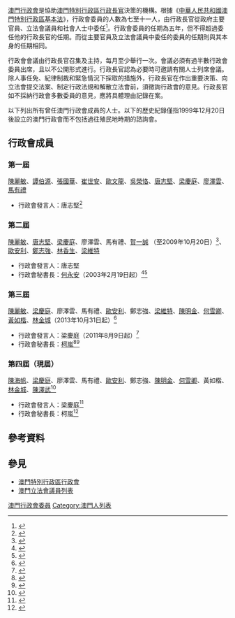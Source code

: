 {{澳門政治}}
[[澳門特別行政區行政會|澳門行政會]]是協助[[澳門特別行政區行政長官|澳門特別行政區行政長官]]決策的機構。根據《[[中華人民共和國澳門特別行政區基本法|中華人民共和國澳門特別行政區基本法]]》，行政會委員的人數為七至十一人，由行政長官從政府主要官員、立法會議員和社會人士中委任<ref>{{Cite web |url=http://apm.safp.gov.mo/external/chin/apm/content/view_info.asp?id=10&lang= |title=行政會簡介 |accessdate=2017-02-16 |archive-date=2011-09-25 |archive-url=https://web.archive.org/web/20110925031546/http://apm.safp.gov.mo/external/chin/apm/content/view_info.asp?id=10&lang= |dead-url=no }}</ref>。行政會委員的任期為五年，但不得超過委任他的行政長官的任期。而從主要官員及立法會議員中委任的委員的任期則與其本身的任期相同。

行政會會議由行政長官召集及主持，每月至少舉行一次。會議必須有過半數行政會委員出席，且以不公開形式進行。行政長官認為必要時可邀請有關人士列席會議。除人事任免、紀律制裁和緊急情況下採取的措施外，行政長官在作出重要決策、向立法會提交法案、制定行政法規和解散立法會前，須徵詢行政會的意見。行政長官如不採納行政會多數委員的意見，應將具體理由記錄在案。

以下列出所有曾任澳門行政會成員的人士。以下的歷史紀錄僅指1999年12月20日後設立的澳門行政會而不包括過往殖民地時期的諮詢會。

==行政會成員==
===第一屆===
[[陳麗敏|陳麗敏]]、[[譚伯源|譚伯源]]、[[張國華_(澳門)|張國華]]、[[崔世安|崔世安]]、[[歐文龍|歐文龍]]、[[吳榮恪|吳榮恪]]、[[唐志堅|唐志堅]]、[[梁慶庭|梁慶庭]]、[[廖澤雲|廖澤雲]]、[[馬有禮|馬有禮]]
*行政會發言人：唐志堅<ref>{{Cite web |url=http://bo.io.gov.mo/bo/i/1999/01/ordem03_cn.asp |title=第3/1999號行政命令 |accessdate=2017-02-16 |archive-date=2014-10-15 |archive-url=https://web.archive.org/web/20141015120420/http://bo.io.gov.mo/bo/i/1999/01/ordem03_cn.asp |dead-url=no }}</ref>

===第二屆===
[[陳麗敏|陳麗敏]]、[[唐志堅|唐志堅]]、[[梁慶庭|梁慶庭]]、廖澤雲、馬有禮、[[賀一誠|賀一誠]] （至2009年10月20日）<ref>{{Cite web |url=http://bo.io.gov.mo/bo/i/2009/44/ordem52_cn.asp |title=第52/2009號行政命令 |accessdate=2017-02-16 |archive-date=2014-10-15 |archive-url=https://web.archive.org/web/20141015130541/http://bo.io.gov.mo/bo/i/2009/44/ordem52_cn.asp |dead-url=no }}</ref>、[[歐安利|歐安利]]、[[鄭志強_(澳門)|鄭志強]]、[[林香生|林香生]]、[[梁維特|梁維特]]
* 行政會發言人：唐志堅
* 行政會秘書長：[[何永安|何永安]]（2003年2月19日起）<ref>{{Cite web |url=http://bo.io.gov.mo/bo/ii/2003/08/despce_cn.asp#38 |title=第38/2003號行政長官批示 |accessdate=2017-02-16 |archive-date=2015-06-02 |archive-url=https://web.archive.org/web/20150602184821/http://bo.io.gov.mo/bo/ii/2003/08/despce_cn.asp#38 |dead-url=no }}</ref><ref>{{Cite web |url=http://bo.io.gov.mo/bo/i/2004/50/ordem38_cn.asp |title=第38/2004號行政命令 |accessdate=2017-02-16 |archive-date=2014-10-15 |archive-url=https://web.archive.org/web/20141015122227/http://bo.io.gov.mo/bo/i/2004/50/ordem38_cn.asp |dead-url=no }}</ref>

===第三屆===
[[陳麗敏|陳麗敏]]、[[梁慶庭|梁慶庭]]、廖澤雲、馬有禮、[[歐安利|歐安利]]、鄭志強、[[梁维特|梁維特]]、[[陳明金|陳明金]]、[[何雪卿|何雪卿]]、[[黃如楷|黃如楷]]、[[林金城|林金城]]（2013年10月31日起）<ref>{{Cite web |url=http://bo.io.gov.mo/bo/i/2013/44/ordem68_cn.asp |title=第68/2013號行政命令 |accessdate=2017-02-16 |archive-date=2014-10-15 |archive-url=https://web.archive.org/web/20141015135617/http://bo.io.gov.mo/bo/i/2013/44/ordem68_cn.asp |dead-url=no }}</ref>
* 行政會發言人：梁慶庭（2011年8月9日起）<ref>{{Cite web |url=http://bo.io.gov.mo/bo/ii/2011/32/despce_cn.asp#223 |title=第223/2011號行政長官批示 |accessdate=2017-02-16 |archive-date=2015-06-02 |archive-url=https://web.archive.org/web/20150602193214/http://bo.io.gov.mo/bo/ii/2011/32/despce_cn.asp#223 |dead-url=no }}</ref>
* 行政會秘書長：[[柯嵐|柯嵐]]<ref>{{Cite web |url=http://bo.io.gov.mo/bo/ii/2009/50/extra/despce_cn.asp#512 |title=第512/2009號行政長官批示 |accessdate=2017-02-16 |archive-date=2015-06-02 |archive-url=https://web.archive.org/web/20150602191616/http://bo.io.gov.mo/bo/ii/2009/50/extra/despce_cn.asp#512 |dead-url=no }}</ref><ref>{{Cite web |url=http://bo.io.gov.mo/bo/i/2009/50/extra/ordem125_cn.asp |title=第125/2009號行政命令 |accessdate=2017-02-16 |archive-date=2014-10-15 |archive-url=https://web.archive.org/web/20141015140700/http://bo.io.gov.mo/bo/i/2009/50/extra/ordem125_cn.asp |dead-url=no }}</ref>

===第四屆（現屆）===
[[陳海帆|陳海帆]]、[[梁慶庭|梁慶庭]]、廖澤雲、馬有禮、[[歐安利|歐安利]]、鄭志強、[[陳明金|陳明金]]、[[何雪卿|何雪卿]]、黃如楷、[[林金城|林金城]]、[[陳澤武|陳澤武]]<ref>{{Cite web |url=http://bo.io.gov.mo/bo/i/2014/50/extra/ordem114_cn.asp |title=第114/2014號行政命令 |accessdate=2017-02-16 |archive-date=2015-06-03 |archive-url=https://web.archive.org/web/20150603001216/http://bo.io.gov.mo/bo/i/2014/50/extra/ordem114_cn.asp |dead-url=no }}</ref>
* 行政會發言人：梁慶庭<ref>{{Cite web |url=http://bo.io.gov.mo/bo/ii/2014/51/extra/despce_cn.asp#410 |title=第410/2014號行政長官批示 |accessdate=2017-02-16 |archive-date=2015-06-03 |archive-url=https://web.archive.org/web/20150603001223/http://bo.io.gov.mo/bo/ii/2014/51/extra/despce_cn.asp#410 |dead-url=no }}</ref>
* 行政會秘書長：柯嵐<ref>{{Cite web |url=http://bo.io.gov.mo/bo/ii/2014/51/extra/despce_cn.asp#408 |title=第408/2014號行政長官批示 |accessdate=2017-02-16 |archive-date=2015-06-03 |archive-url=https://web.archive.org/web/20150603001223/http://bo.io.gov.mo/bo/ii/2014/51/extra/despce_cn.asp#408 |dead-url=no }}</ref>

==參考資料==
{{reflist}}

==參見==
{{Portal box|澳門|政治|人物}}
* [[澳門特別行政區行政會|澳門特別行政區行政會]]
* [[澳門立法會議員列表|澳門立法會議員列表]]

[[Category:澳門行政會委員|]]
[[Category:澳門人列表|Category:澳門人列表]]